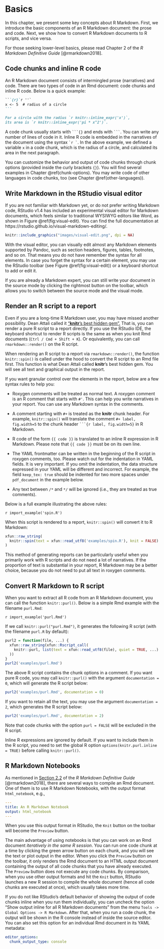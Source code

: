 # Basics

In this chapter, we present some key concepts about R Markdown. First, we introduce the basic components of an R Markdown document: the prose and code. Next, we show how to convert R Markdown documents to R scripts, and vice versa.

For those seeking lower-level basics, please read Chapter 2 of the _R Markdown Definitive Guide_ [@rmarkdown2018].

## Code chunks and inline R code {#r-code}

An R Markdown document consists of intermingled prose (narratives) and code. There are two types of code in an Rmd document: code chunks\index{code chunk} and inline R code. Below is a quick example:

````md
```{r}`r ''`
x <- 5  # radius of a circle
```

For a circle with the radius `r knitr::inline_expr('x')`,
its area is `r knitr::inline_expr('pi * x^2')`.
````

A code chunk usually starts with ```` ```{}```` and ends with ```` ``` ````. You can write any number of lines of code in it. Inline R code is embedded in the narratives of the document using the syntax `` `r ` ``. In the above example, we defined a variable `x` in a code chunk, which is the radius of a circle, and calculated its area in the next paragraph.

You can customize the behavior and output of code chunks through chunk options (provided inside the curly brackets `{}`). You will find several examples in Chapter \@ref(chunk-options). You may write code of other languages in code chunks, too (see Chapter \@ref(other-languages)).

## Write Markdown in the RStudio visual editor {#rstudio-visual}

If you are not familiar with Markdown yet, or do not prefer writing Markdown code, RStudio\index{RStudio} v1.4 has included an experimental visual editor for Markdown documents, which feels similar to traditional WYSIWYG editors like Word, as shown in Figure \@ref(fig:visual-edit). You can find the full documentation at https://rstudio.github.io/visual-markdown-editing/.

```r
knitr::include_graphics("images/visual-edit.png", dpi = NA)
```

With the visual editor, you can visually edit almost any Markdown elements supported by Pandoc, such as section headers, figures, tables, footnotes, and so on. That means you do not have remember the syntax for all elements. In case you forget the syntax for a certain element, you may use the RStudio toolbar (see Figure \@ref(fig:visual-edit)) or a keyboard shortcut to add or edit it.

If you are already a Markdown expert, you can still write your document in the source mode by clicking the rightmost button on the toolbar, which allows you to switch between the source mode and the visual mode.

## Render an R script to a report {#spin}

Even if you are a long-time R Markdown user, you may have missed another possibility. Dean Attali called it ["**knitr**'s best hidden gem".](https://deanattali.com/2015/03/24/knitrs-best-hidden-gem-spin/) That is, you can render a pure R script to a report directly. If you use the RStudio IDE, the keyboard shortcut to render R scripts is the same as when you knit Rmd documents (`Ctrl / Cmd + Shift + K`). Or equivalently, you can call `rmarkdown::render()` on the R script.

When rendering an R script to a report via `rmarkdown::render()`, the function `knitr::spin()`\index{knitr!spin()} is called under the hood to convert the R script to an Rmd file first. This function is what Dean Attali called **knitr**'s best hidden gem. You will see all text and graphical output in the report.

If you want granular control over the elements in the report, below are a few syntax rules to help you:

- Roxygen comments will be treated as normal text. A roxygen comment is an R comment that starts with `#'`. This can help you write narratives in your report. You can use any Markdown syntax in the comments.

- A comment starting with `#+` is treated as the **knitr** chunk header. For example, `knitr::spin()` will translate the comment `#+ label, fig.width=5` to the chunk header ```` ```{r label, fig.width=5}```` in R Markdown.

- R code of the form `{{ code }}` is translated to an inline R expression in R Markdown. Please note that `{{ code }}` must be on its own line.

- The YAML\index{YAML} frontmatter can be written in the beginning of the R script in roxygen comments, too. Please watch out for the indentation in YAML fields. It is very important. If you omit the indentation, the data structure expressed in your YAML will be different and incorrect. For example, the field `keep_tex: true` should be indented for two more spaces under `pdf_document` in the example below.

- Any text between `/*` and `*/` will be ignored (i.e., they are treated as true comments).

Below is a full example illustrating the above rules:

`r import_example('spin.R')`

When this script is rendered to a report, `knitr::spin()` will convert it to R Markdown:

```r
xfun::raw_string(
  knitr::spin(text = xfun::read_utf8('examples/spin.R'), knit = FALSE)
)
```

This method of generating reports can be particularly useful when you primarily work with R scripts and do not need a lot of narratives. If the proportion of text is substantial in your report, R Markdown may be a better choice, because you do not need to put all text in roxygen comments.

## Convert R Markdown to R script {#purl}

When you want to extract all R code from an R Markdown document, you can call the function `knitr::purl()`\index{knitr!purl()}. Below is a simple Rmd example with the filename `purl.Rmd`:

`r import_example('purl.Rmd')`

If we call `knitr::purl("purl.Rmd")`, it generates the following R script (with the filename `purl.R` by default):

```r
purl2 = function(file, ...) {
  xfun::raw_string(xfun::Rscript_call(
    knitr::purl, list(text = xfun::read_utf8(file), quiet = TRUE, ...)
  ))
}
purl2('examples/purl.Rmd')
```

The above R script contains the chunk options in a comment. If you want pure R code, you may call `knitr::purl()` with the argument `documentation = 0`, which will generate the R script below:

```r
purl2('examples/purl.Rmd', documentation = 0)
```

If you want to retain all the text, you may use the argument `documentation = 2`, which generates the R script below:

```r
purl2('examples/purl.Rmd', documentation = 2)
```

Note that code chunks with the option `purl = FALSE` will be excluded in the R script.

Inline R expressions are ignored by default. If you want to include them in the R script, you need to set the global R option `options(knitr.purl.inline = TRUE)` before calling `knitr::purl()`.

## R Markdown Notebooks {#notebook}

As mentioned in [Section 2.2](https://bookdown.org/yihui/rmarkdown/compile.html) of the _R Markdown Definitive Guide_ [@rmarkdown2018], there are several ways to compile an Rmd document. One of them is to use R Markdown Notebooks, with the output format `html_notebook`, e.g.,

```yaml
---
title: An R Markdown Notebook
output: html_notebook
---
```

When you use this output format in RStudio, the `Knit` button on the toolbar will become the `Preview` button.

The main advantage of using notebooks\index{RStudio!notebook} is that you can work on an Rmd document _iteratively in the same R session_. You can run one code chunk at a time by clicking the green arrow button on each chunk, and you will see the text or plot output in the editor. When you click the `Preview` button on the toolbar, it only renders the Rmd document to an HTML output document containing the output of all code chunks that you have already executed. The `Preview` button does not execute any code chunks. By comparison, when you use other output formats and hit the `Knit` button, RStudio launches a new R session to compile the whole document (hence all code chunks are executed at once), which usually takes more time.

If you do not like RStudio's default behavior of showing the output of code chunks inline when you run them individually, you can uncheck the option "Show output inline for all R Markdown documents" from the menu `Tools -> Global Options -> R Markdown`. After that, when you run a code chunk, the output will be shown in the R console instead of inside the source editor. You can also set this option for an individual Rmd document in its YAML metadata:

```yaml
editor_options:
  chunk_output_type: console
```
